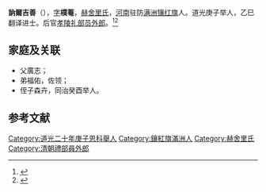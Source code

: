 '''訥爾吉善'''（{{bd|？| |？|}}），[[字|字]]'''樸菴'''，[[赫舍里氏|赫舍里氏]]，[[河南|河南]]驻防[[满洲镶红旗|满洲镶红旗]]人。道光庚子举人，乙巳翻译进士。后官[[孝陵|孝陵]][[礼部员外郎|礼部员外郎]]。<ref>{{cite web |author1=吏部尚书柏葰 |title=题为会议咸丰三年四月铨选讷尔吉善坐升孝陵礼部员外郎等补授官员事 |url=http://www.lsdag.com/nets/lsdag/page/index.shtml?iv= |website=中国历史第一档案馆 |access-date=2020-07-13 |archive-date=2018-05-31 |archive-url=https://web.archive.org/web/20180531165609/http://www.lsdag.com/nets/lsdag/page/index.shtml?iv= |dead-url=no }}</ref><ref>{{cite book |title=《光绪八年壬午科直省乡试齿录-河南乡试》“受業師讷樸菴讳尔吉善，满洲镶红旗人，道光乙巳恩科进士，原任户部员外郎，循循善诱，获益良多”}}</ref>

==家庭及关联==
*父廣志；
*弟福佑，佐领；
*侄子森卉，同治癸酉举人。

==参考文献==
{{reflist}}
{{道光二十五年乙巳恩科繙譯進士金榜}}
[[Category:道光二十年庚子恩科舉人|Category:道光二十年庚子恩科舉人]]
[[Category:鑲紅旗滿洲人|Category:鑲紅旗滿洲人]]
[[Category:赫舍里氏|Category:赫舍里氏]]
[[Category:清朝禮部員外郎|Category:清朝禮部員外郎]]